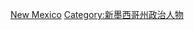 {{Commonscat|Governors of New Mexico}}

[[Category:美国州长|New Mexico]]
[[Category:新墨西哥州政治人物|Category:新墨西哥州政治人物]]